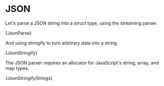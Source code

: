 

# JSON

Let's parse a JSON string into a struct type, using the streaming parser.

<CodeBlock language="zig">{JsonParse}</CodeBlock>

And using stringify to turn arbitrary data into a string.

<CodeBlock language="zig">{JsonStringify}</CodeBlock>

The JSON parser requires an allocator for JavaScript's string, array, and map
types.

<CodeBlock language="zig">{JsonStringifyStrings}</CodeBlock>
